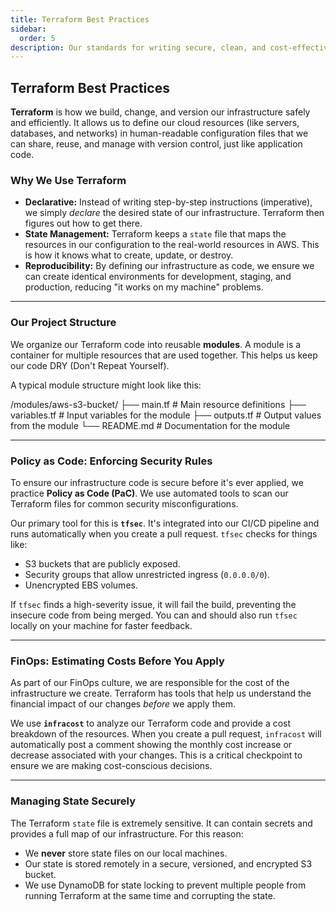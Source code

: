 ```yaml
---
title: Terraform Best Practices
sidebar:
  order: 5
description: Our standards for writing secure, clean, and cost-effective Infrastructure as Code.
---
```


## Terraform Best Practices

**Terraform** is how we build, change, and version our infrastructure safely and efficiently. It allows us to define our cloud resources (like servers, databases, and networks) in human-readable configuration files that we can share, reuse, and manage with version control, just like application code.

### Why We Use Terraform

-   **Declarative:** Instead of writing step-by-step instructions (imperative), we simply *declare* the desired state of our infrastructure. Terraform then figures out how to get there.
-   **State Management:** Terraform keeps a `state` file that maps the resources in our configuration to the real-world resources in AWS. This is how it knows what to create, update, or destroy.
-   **Reproducibility:** By defining our infrastructure as code, we ensure we can create identical environments for development, staging, and production, reducing "it works on my machine" problems.

---

### Our Project Structure

We organize our Terraform code into reusable **modules**. A module is a container for multiple resources that are used together. This helps us keep our code DRY (Don't Repeat Yourself).

A typical module structure might look like this:

/modules/aws-s3-bucket/
├── main.tf      # Main resource definitions
├── variables.tf # Input variables for the module
├── outputs.tf   # Output values from the module
└── README.md    # Documentation for the module

---

### Policy as Code: Enforcing Security Rules

To ensure our infrastructure code is secure before it's ever applied, we practice **Policy as Code (PaC)**. We use automated tools to scan our Terraform files for common security misconfigurations.

Our primary tool for this is **`tfsec`**. It's integrated into our CI/CD pipeline and runs automatically when you create a pull request. `tfsec` checks for things like:
-   S3 buckets that are publicly exposed.
-   Security groups that allow unrestricted ingress (`0.0.0.0/0`).
-   Unencrypted EBS volumes.

If `tfsec` finds a high-severity issue, it will fail the build, preventing the insecure code from being merged. You can and should also run `tfsec` locally on your machine for faster feedback.

---

### FinOps: Estimating Costs Before You Apply

As part of our FinOps culture, we are responsible for the cost of the infrastructure we create. Terraform has tools that help us understand the financial impact of our changes *before* we apply them.

We use **`infracost`** to analyze our Terraform code and provide a cost breakdown of the resources. When you create a pull request, `infracost` will automatically post a comment showing the monthly cost increase or decrease associated with your changes. This is a critical checkpoint to ensure we are making cost-conscious decisions.

---

### Managing State Securely

The Terraform `state` file is extremely sensitive. It can contain secrets and provides a full map of our infrastructure. For this reason:
-   We **never** store state files on our local machines.
-   Our state is stored remotely in a secure, versioned, and encrypted S3 bucket.
-   We use DynamoDB for state locking to prevent multiple people from running Terraform at the same time and corrupting the state.

